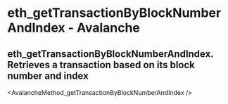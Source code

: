 # eth_getTransactionByBlockNumberAndIndex  - Avalanche

## eth_getTransactionByBlockNumberAndIndex. Retrieves a transaction based on its block number and index


<AvalancheMethod_getTransactionByBlockNumberAndIndex  />
